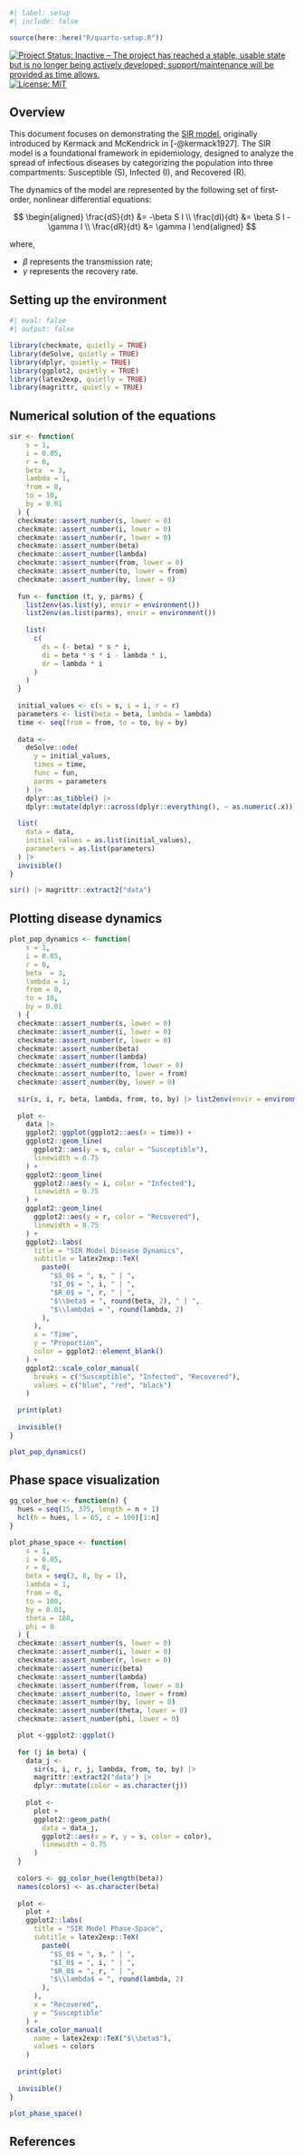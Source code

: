 ```r
#| label: setup
#| include: false

source(here::here("R/quarto-setup.R"))
```

<!-- badges: start -->
[![Project Status: Inactive – The project has reached a stable, usable state but is no longer being actively developed; support/maintenance will be provided as time allows.](https://www.repostatus.org/badges/latest/inactive.svg)](https://www.repostatus.org/#inactive)
[![License: MIT](https://img.shields.io/badge/license-MIT-green)](https://choosealicense.com/licenses/mit/)
<!-- badges: end -->

## Overview

This document focuses on demonstrating the [SIR model](https://en.wikipedia.org/wiki/Compartmental_models_in_epidemiology), originally introduced by Kermack and McKendrick in [-@kermack1927]. The SIR model is a foundational framework in epidemiology, designed to analyze the spread of infectious diseases by categorizing the population into three compartments: Susceptible (S), Infected (I), and Recovered (R).

The dynamics of the model are represented by the following set of first-order, nonlinear differential equations:

$$
\begin{aligned}
\frac{dS}{dt} &= -\beta S I \\
\frac{dI}{dt} &= \beta S I - \gamma I \\
\frac{dR}{dt} &= \gamma I
\end{aligned}
$$

where, 

- $\beta$ represents the transmission rate;
- $\gamma$ represents the recovery rate.

## Setting up the environment

```r
#| eval: false
#| output: false

library(checkmate, quietly = TRUE)
library(deSolve, quietly = TRUE)
library(dplyr, quietly = TRUE)
library(ggplot2, quietly = TRUE)
library(latex2exp, quietly = TRUE)
library(magrittr, quietly = TRUE)
```

## Numerical solution of the equations

```r
sir <- function(
    s = 1, 
    i = 0.05, 
    r = 0, 
    beta  = 3, 
    lambda = 1, 
    from = 0, 
    to = 10,
    by = 0.01
  ) {
  checkmate::assert_number(s, lower = 0)
  checkmate::assert_number(i, lower = 0)
  checkmate::assert_number(r, lower = 0)
  checkmate::assert_number(beta)
  checkmate::assert_number(lambda)
  checkmate::assert_number(from, lower = 0)
  checkmate::assert_number(to, lower = from)
  checkmate::assert_number(by, lower = 0)
  
  fun <- function (t, y, parms) {
    list2env(as.list(y), envir = environment())
    list2env(as.list(parms), envir = environment())
    
    list(
      c(
        ds = (- beta) * s * i,
        di = beta * s * i - lambda * i,
        dr = lambda * i
      )
    )
  }
  
  initial_values <- c(s = s, i = i, r = r)
  parameters <- list(beta = beta, lambda = lambda)
  time <- seq(from = from, to = to, by = by)
  
  data <- 
    deSolve::ode(
      y = initial_values,
      times = time, 
      func = fun,
      parms = parameters
    ) |>
    dplyr::as_tibble() |>
    dplyr::mutate(dplyr::across(dplyr::everything(), ~ as.numeric(.x)))
  
  list(
    data = data,
    initial_values = as.list(initial_values),
    parameters = as.list(parameters)
  ) |>
  invisible()
}
```

```r
sir() |> magrittr::extract2("data")
```

## Plotting disease dynamics

```r
plot_pop_dynamics <- function(
    s = 1, 
    i = 0.05, 
    r = 0, 
    beta  = 3, 
    lambda = 1, 
    from = 0, 
    to = 10,
    by = 0.01
  ) {
  checkmate::assert_number(s, lower = 0)
  checkmate::assert_number(i, lower = 0)
  checkmate::assert_number(r, lower = 0)
  checkmate::assert_number(beta)
  checkmate::assert_number(lambda)
  checkmate::assert_number(from, lower = 0)
  checkmate::assert_number(to, lower = from)
  checkmate::assert_number(by, lower = 0)
  
  sir(s, i, r, beta, lambda, from, to, by) |> list2env(envir = environment())
  
  plot <- 
    data |>
    ggplot2::ggplot(ggplot2::aes(x = time)) +
    ggplot2::geom_line(
      ggplot2::aes(y = s, color = "Susceptible"),
      linewidth = 0.75
    ) +
    ggplot2::geom_line(
      ggplot2::aes(y = i, color = "Infected"),
      linewidth = 0.75
    ) +
    ggplot2::geom_line(
      ggplot2::aes(y = r, color = "Recovered"),
      linewidth = 0.75
    ) +
    ggplot2::labs(
      title = "SIR Model Disease Dynamics",
      subtitle = latex2exp::TeX(
        paste0(
          "$S_0$ = ", s, " | ",
          "$I_0$ = ", i, " | ",
          "$R_0$ = ", r, " | ",
          "$\\beta$ = ", round(beta, 2), " | ",
          "$\\lambda$ = ", round(lambda, 2)
        ),
      ),
      x = "Time", 
      y = "Proportion",
      color = ggplot2::element_blank()
    ) +
    ggplot2::scale_color_manual(
      breaks = c("Susceptible", "Infected", "Recovered"),
      values = c("blue", "red", "black")
    )
  
  print(plot)
  
  invisible()
}
```

```r
plot_pop_dynamics()
```

## Phase space visualization

```r
gg_color_hue <- function(n) {
  hues = seq(15, 375, length = n + 1)
  hcl(h = hues, l = 65, c = 100)[1:n]
}
```

```r
plot_phase_space <- function(
    s = 1, 
    i = 0.05, 
    r = 0, 
    beta = seq(3, 8, by = 1), 
    lambda = 1, 
    from = 0, 
    to = 100,
    by = 0.01,
    theta = 180,
    phi = 0
  ) {
  checkmate::assert_number(s, lower = 0)
  checkmate::assert_number(i, lower = 0)
  checkmate::assert_number(r, lower = 0)
  checkmate::assert_numeric(beta)
  checkmate::assert_number(lambda)
  checkmate::assert_number(from, lower = 0)
  checkmate::assert_number(to, lower = from)
  checkmate::assert_number(by, lower = 0)
  checkmate::assert_number(theta, lower = 0)
  checkmate::assert_number(phi, lower = 0)

  plot <-ggplot2::ggplot()
  
  for (j in beta) {
    data_j <- 
      sir(s, i, r, j, lambda, from, to, by) |>
      magrittr::extract2("data") |>
      dplyr::mutate(color = as.character(j))
    
    plot <-
      plot +
      ggplot2::geom_path(
        data = data_j,
        ggplot2::aes(x = r, y = s, color = color),
        linewidth = 0.75
      )
  }
  
  colors <- gg_color_hue(length(beta))
  names(colors) <- as.character(beta)
  
  plot <-
    plot +
    ggplot2::labs(
      title = "SIR Model Phase-Space",
      subtitle = latex2exp::TeX(
        paste0(
          "$S_0$ = ", s, " | ",
          "$I_0$ = ", i, " | ",
          "$R_0$ = ", r, " | ",
          "$\\lambda$ = ", round(lambda, 2)
        ),
      ),
      x = "Recovered",
      y = "Susceptible"
    ) +
    scale_color_manual(
      name = latex2exp::TeX("$\\beta$"), 
      values = colors
    )
  
  print(plot)
  
  invisible()
}
```

```r
plot_phase_space()
```

## References {.unnumbered}

::: {#refs}
:::
